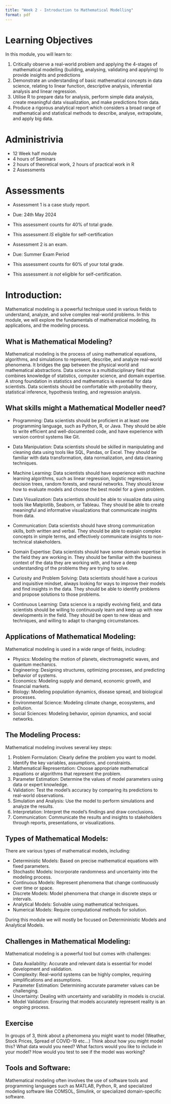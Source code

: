 ```yaml
---  
title: "Week 2 - Introduction to Mathematical Modelling"
format: pdf
---
```

  
# Learning Objectives
  
In this module, you will learn to:
  
1. Critically observe a real-world problem and applying the 4-stages of mathematical modelling (building, analysing, validating and applying) to provide insights and predictions
2. Demonstrate an understanding of basic mathematical concepts in data science, relating to linear function, descriptive analysis, inferential analysis and linear regression.
3. Utilise R to prepare data for analysis, perform simple data analysis, create
meaningful data visualization, and make predictions from data.
4. Produce a rigorous analytical report which considers a broad range of mathematical and statistical methods to describe, analyse, extrapolate, and apply big data.

# Administrivia
- 12 Week half module
- 4 hours of Seminars
- 2 hours of theoretical work, 2 hours of practical work in R
- 2 Assessments

# Assessments
- Assessment 1 is a case study report.
- Due: 24th May 2024
- This assessment counts for 40% of total grade.
- This assessment *IS* eligible for self-certification 

- Assessment 2 is an exam.
- Due: Summer Exam Period
- This assessment counts for 60% of your total grade.
- This assessment *is not* eligible for self-certification.

# Introduction:

Mathematical modeling is a powerful technique used in various fields to understand, analyze, and solve complex real-world problems. In this module, we will explore the fundamentals of mathematical modeling, its applications, and the modeling process.

## What is Mathematical Modeling?

Mathematical modeling is the process of using mathematical equations, algorithms, and simulations to represent, describe, and analyze real-world phenomena. It bridges the gap between the physical world and mathematical abstractions. Data science is a multidisciplinary field that combines knowledge of statistics, computer science, and domain expertise. A strong foundation in statistics and mathematics is essential for data scientists. Data scientists should be comfortable with probability theory, statistical
inference, hypothesis testing, and regression analysis.

## What skills might a Mathematical Modeller need?

- Programming: Data scientists should be proficient in at least one programming language, such as Python, R, or Java. They should be able to write efficient and well-documented code, and have experience with version control systems like Git.

- Data Manipulation: Data scientists should be skilled in manipulating and cleaning data using tools like SQL, Pandas, or Excel. They should be familiar with data transformation, data normalization, and data cleaning techniques.

- Machine Learning: Data scientists should have experience with machine learning algorithms, such as linear regression, logistic regression, decision trees, random forests, and neural networks. They should know how to evaluate models and choose the best model for a given problem.

- Data Visualization: Data scientists should be able to visualize data using tools like Matplotlib, Seaborn, or Tableau. They should be able to create meaningful and informative visualizations that communicate insights from data.

- Communication: Data scientists should have strong communication skills, both written and verbal. They should be able to explain complex concepts in simple terms, and effectively
communicate insights to non-technical stakeholders.

- Domain Expertise: Data scientists should have some domain expertise in the field they are working in. They should be familiar with the business context of the data they are working
with, and have a deep understanding of the problems they are trying to solve.

- Curiosity and Problem Solving: Data scientists should have a curious and inquisitive mindset, always looking for ways to improve their models and find insights in the data. They should be able to identify problems and propose solutions to those problems.

- Continuous Learning: Data science is a rapidly evolving field, and data scientists should be willing to continuously learn and keep up with new developments in the field. They should be open to new ideas and techniques, and willing to adapt to changing circumstances.

## Applications of Mathematical Modeling:

Mathematical modeling is used in a wide range of fields, including: 
  
  - Physics: Modeling the motion of planets, electromagnetic waves, and quantum mechanics.
- Engineering: Designing structures, optimizing processes, and predicting behavior of systems.
- Economics: Modeling supply and demand, economic growth, and financial markets.
- Biology: Modeling population dynamics, disease spread, and biological processes.
- Environmental Science: Modeling climate change, ecosystems, and pollution.
- Social Sciences: Modeling behavior, opinion dynamics, and social networks.

## The Modeling Process:

Mathematical modeling involves several key steps:
  
  1. Problem Formulation: Clearly define the problem you want to model. Identify the key variables, assumptions, and constraints.
2. Mathematical Representation: Choose appropriate mathematical equations or algorithms that represent the problem.
3. Parameter Estimation: Determine the values of model parameters using data or expert knowledge.
4. Validation: Test the model's accuracy by comparing its predictions to real-world observations.
5. Simulation and Analysis: Use the model to perform simulations and analyze the results.
6. Interpretation: Interpret the model's findings and draw conclusions.
7. Communication: Communicate the results and insights to stakeholders through reports, presentations, or visualizations.

## Types of Mathematical Models:

There are various types of mathematical models, including:
  
  - Deterministic Models: Based on precise mathematical equations with fixed parameters.
- Stochastic Models: Incorporate randomness and uncertainty into the modeling process.
- Continuous Models: Represent phenomena that change continuously over time or space.
- Discrete Models: Model phenomena that change in discrete steps or intervals.
- Analytical Models: Solvable using mathematical techniques.
- Numerical Models: Require computational methods for solution.

During this module we will mostly be focused on Determininistic Models and Analytical Models.

## Challenges in Mathematical Modeling:

Mathematical modeling is a powerful tool but comes with challenges:
  
- Data Availability: Accurate and relevant data is essential for model development and validation.
- Complexity: Real-world systems can be highly complex, requiring simplifications and assumptions.
- Parameter Estimation: Determining accurate parameter values can be challenging.
- Uncertainty: Dealing with uncertainty and variability in models is crucial.
- Model Validation: Ensuring that models accurately represent reality is an ongoing process.

## Exercise

In groups of 3, think about a phenomena you might want to model (Weather, Stock Prices, Spread of COVID-19 etc...) Think about how you might model this? What data would you need? What factors would you like to include in your model? How would you test to see if the model was working?
  
## Tools and Software:
  
Mathematical modeling often involves the use of software tools and programming languages such as MATLAB, Python, R, and specialized modeling software like COMSOL, Simulink, or specialized domain-specific software.